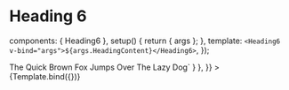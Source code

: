 
<Meta id="vue-heading-6" title="Vue.js Component/Heading 6" component={Heading6} />

# Heading 6

  components: { Heading6 },
  setup() {
    return { args };
  },
  template: `<Heading6 v-bind="args">${args.HeadingContent}</Heading6>`,
});

<Canvas>
  <Story
    name="Heading 6"
    args={{
      HeadingContent: "The Quick Brown Fox Jumps Over The Lazy Dog",
    }}
    parameters={{
      docs: { source: { code: `<Heading6>The Quick Brown Fox Jumps Over The Lazy Dog</Heading6>` } },
    }}
  >
    {Template.bind({})}
  </Story>
</Canvas>

<ArgsTable of={Heading6} />
